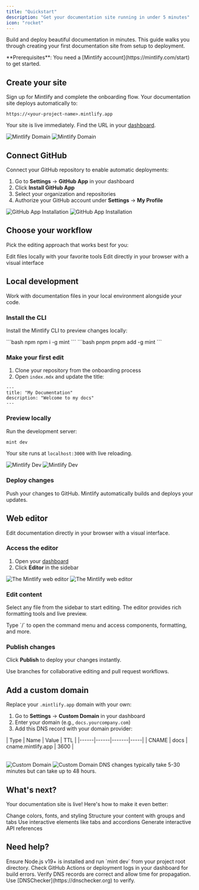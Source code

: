```yaml
---
title: "Quickstart"
description: "Get your documentation site running in under 5 minutes"
icon: "rocket"
---
```


Build and deploy beautiful documentation in minutes. This guide walks you through creating your first documentation site from setup to deployment.

<Info>
**Prerequisites**: You need a [Mintlify account](https://mintlify.com/start) to get started.
</Info>

## Create your site

Sign up for Mintlify and complete the onboarding flow. Your documentation site deploys automatically to:

```
https://<your-project-name>.mintlify.app
```

Your site is live immediately. Find the URL in your [dashboard](https://dashboard.mintlify.com/).

<Frame>
  <img src="/images/quickstart/mintlify-domain-light.png" alt="Mintlify Domain" className="block dark:hidden" />
  <img src="/images/quickstart/mintlify-domain-dark.png" alt="Mintlify Domain" className="hidden dark:block" />
</Frame>

## Connect GitHub

Connect your GitHub repository to enable automatic deployments:

1. Go to **Settings** → **GitHub App** in your dashboard
2. Click **Install GitHub App**
3. Select your organization and repositories
4. Authorize your GitHub account under **Settings** → **My Profile**

<Frame>
  <img src="/images/quickstart/github-app-installation-light.png" alt="GitHub App Installation" className="block dark:hidden" />
  <img src="/images/quickstart/github-app-installation-dark.png" alt="GitHub App Installation" className="hidden dark:block" />
</Frame>

## Choose your workflow

Pick the editing approach that works best for you:

<CardGroup cols={2}>
  <Card title="Local development" icon="terminal" href="#local-development">
    Edit files locally with your favorite tools
  </Card>
  <Card title="Web editor" icon="mouse-pointer-2" href="#web-editor">
    Edit directly in your browser with a visual interface
  </Card>
</CardGroup>

## Local development

Work with documentation files in your local environment alongside your code.

### Install the CLI

Install the Mintlify CLI to preview changes locally:

<CodeGroup>
  ```bash npm
  npm i -g mint
  ```
  ```bash pnpm
  pnpm add -g mint
  ```
</CodeGroup>

### Make your first edit

1. Clone your repository from the onboarding process
2. Open `index.mdx` and update the title:

```mdx index.mdx
---
title: "My Documentation"
description: "Welcome to my docs"
---
```

### Preview locally

Run the development server:

```bash
mint dev
```

Your site runs at `localhost:3000` with live reloading.

<Frame>
  <img src="/images/quickstart/mintlify-dev-light.png" alt="Mintlify Dev" className="block dark:hidden" />
  <img src="/images/quickstart/mintlify-dev-dark.png" alt="Mintlify Dev" className="hidden dark:block" />
</Frame>

### Deploy changes

Push your changes to GitHub. Mintlify automatically builds and deploys your updates.

## Web editor

Edit documentation directly in your browser with a visual interface.

### Access the editor

1. Open your [dashboard](https://dashboard.mintlify.com)
2. Click **Editor** in the sidebar

<Frame>
  <img alt="The Mintlify web editor" src="/images/quickstart/web-editor-light.png" className="block dark:hidden" />
  <img alt="The Mintlify web editor" src="/images/quickstart/web-editor-dark.png" className="hidden dark:block" />
</Frame>

### Edit content

Select any file from the sidebar to start editing. The editor provides rich formatting tools and live preview.

<Tip>
Type `/` to open the command menu and access components, formatting, and more.
</Tip>

### Publish changes

Click **Publish** to deploy your changes instantly.

<Tip>
Use branches for collaborative editing and pull request workflows.
</Tip>

## Add a custom domain

Replace your `.mintlify.app` domain with your own:

1. Go to **Settings** → **Custom Domain** in your dashboard
2. Enter your domain (e.g., `docs.yourcompany.com`)
3. Add this DNS record with your domain provider:

<Table>
| Type | Name | Value | TTL |
|------|------|-------|-----|
| CNAME | docs | cname.mintlify.app | 3600 |
</Table>

<Frame>
  <img src="/images/quickstart/custom-domain-light.png" alt="Custom Domain" className="block dark:hidden" />
  <img src="/images/quickstart/custom-domain-dark.png" alt="Custom Domain" className="hidden dark:block" />
</Frame>

<Info>
DNS changes typically take 5-30 minutes but can take up to 48 hours.
</Info>

## What's next?

Your documentation site is live! Here's how to make it even better:

<CardGroup cols={2}>
  <Card title="Customize appearance" icon="paintbrush" href="themes">
    Change colors, fonts, and styling
  </Card>
  <Card title="Organize navigation" icon="map" href="navigation">
    Structure your content with groups and tabs
  </Card>
  <Card title="Add components" icon="puzzle" href="/components/accordions">
    Use interactive elements like tabs and accordions
  </Card>
  <Card title="API documentation" icon="code" href="/api-playground/overview">
    Generate interactive API references
  </Card>
</CardGroup>

## Need help?

<AccordionGroup>
  <Accordion title="Local preview not working">
    Ensure Node.js v19+ is installed and run `mint dev` from your project root directory.
  </Accordion>
  <Accordion title="Changes not deploying">
    Check GitHub Actions or deployment logs in your dashboard for build errors.
  </Accordion>
  <Accordion title="Custom domain issues">
    Verify DNS records are correct and allow time for propagation. Use [DNSChecker](https://dnschecker.org) to verify.
  </Accordion>
</AccordionGroup>
